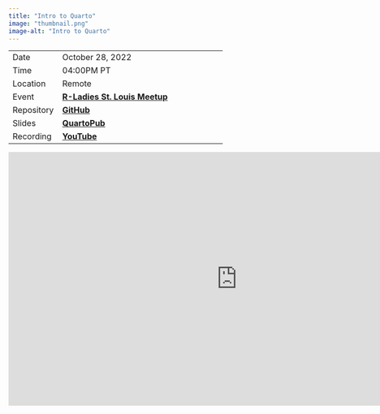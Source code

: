 ```yaml
---
title: "Intro to Quarto"
image: "thumbnail.png"
image-alt: "Intro to Quarto"
---
```


|            |                                                                                            |
|------------------|----------------------------------------------------------|
| Date       | October 28, 2022                                                                           |
| Time       | 04:00PM PT                                                                                 |
| Location   | Remote                                                                                     |
| Event      | [**R-Ladies St. Louis Meetup**](https://www.meetup.com/rladies-st-louis/events/288256892/) |
| Repository | [**GitHub**](https://github.com/ivelasq/2022-10-27_intro-to-quarto/)                       |
| Slides     | [**QuartoPub**](https://ivelasq.quarto.pub/intro-to-quarto)                                |
| Recording  | [**YouTube**](https://www.youtube.com/watch?v=y6_xMIBKuP4/)                                |

<center>

<iframe src="https://ivelasq.quarto.pub/intro-to-quarto/" style="border:0px #ffffff none;" name="myiFrame" scrolling="no" frameborder="1" marginheight="0px" marginwidth="0px" height="500" width="900" allowfullscreen>

</iframe>

</center>

